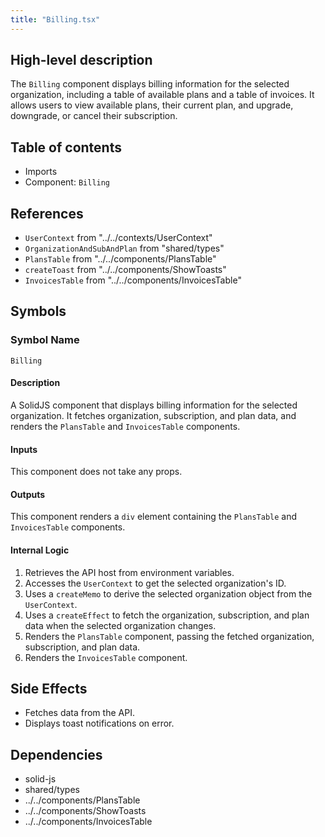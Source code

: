 ```yaml
---
title: "Billing.tsx"
---
```


## High-level description
The `Billing` component displays billing information for the selected organization, including a table of available plans and a table of invoices. It allows users to view available plans, their current plan, and upgrade, downgrade, or cancel their subscription.

## Table of contents
- Imports
- Component: `Billing`

## References
- `UserContext` from "../../contexts/UserContext"
- `OrganizationAndSubAndPlan` from "shared/types"
- `PlansTable` from "../../components/PlansTable"
- `createToast` from "../../components/ShowToasts"
- `InvoicesTable` from "../../components/InvoicesTable"

## Symbols

### Symbol Name
`Billing`

#### Description
A SolidJS component that displays billing information for the selected organization. It fetches organization, subscription, and plan data, and renders the `PlansTable` and `InvoicesTable` components.

#### Inputs
This component does not take any props.

#### Outputs
This component renders a `div` element containing the `PlansTable` and `InvoicesTable` components.

#### Internal Logic
1. Retrieves the API host from environment variables.
2. Accesses the `UserContext` to get the selected organization's ID.
3. Uses a `createMemo` to derive the selected organization object from the `UserContext`.
4. Uses a `createEffect` to fetch the organization, subscription, and plan data when the selected organization changes.
5. Renders the `PlansTable` component, passing the fetched organization, subscription, and plan data.
6. Renders the `InvoicesTable` component.

## Side Effects
- Fetches data from the API.
- Displays toast notifications on error.

## Dependencies
- solid-js
- shared/types
- ../../components/PlansTable
- ../../components/ShowToasts
- ../../components/InvoicesTable
